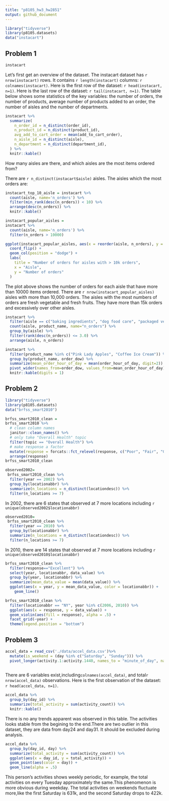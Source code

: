 ```yaml
---
title: "p8105_hw3_hw2851"
output: github_document
---
```


```r
library("tidyverse")
library(p8105.datasets)
data("instacart")
```

## Problem 1
```r
instacart
```

Let's first get an overview of the dataset. The instacart dataset has `r nrow(instacart)` rows. It contains `r length(instacart)` columns: `r colnames(instacart)`. Here is the first row of the dataset: `r head(instacart, n=1)`. Here is the last row of the dataset: `r tail(instacart, n=1)`. The table below shows some statistics of the key variables: the number of orders, the number of products, average number of products added to an order, the number of aisles and the number of departments.

```r
instacart %>%
  summarize(
    n_order_id = n_distinct(order_id),
    n_product_id = n_distinct(product_id),
    avg_add_to_cart_order = mean(add_to_cart_order),
    n_aisle_id = n_distinct(aisle),
    n_department = n_distinct(department_id),
  ) %>%
  knitr::kable()
```

How many aisles are there, and which aisles are the most items ordered from?

There are `r n_distinct(instacart$aisle)` aisles.  The aisles which the most orders are:
```r
instacart_top_10_aisle = instacart %>%
  count(aisle, name='n_orders') %>%
  filter(min_rank(desc(n_orders)) < 10) %>%
  arrange(desc(n_orders)) %>%
  knitr::kable()

```
 
```r
instacart_popular_aisles =
instacart %>%
  count(aisle, name='n_orders') %>%
  filter(n_orders > 10000)

ggplot(instacart_popular_aisles, aes(x = reorder(aisle, n_orders), y = n_orders)) +
  coord_flip() +
  geom_col(position = "dodge") +
  labs(
    title = "Number of orders for aisles with > 10k orders",
    x = "Aisle",
    y = "Number of orders"
  )
```
The plot above shows the number of orders for each aisle that have more than 10000 items ordered.
There are `r nrow(instacart_popular_aisles)` aisles with more than 10,000 orders. The aisles with the most numbers of orders are fresh vegetable and fresh fruits. They have more than 15k orders and excessively over other aisles.
```r
instacart %>%
  filter(aisle == c("baking ingredients", "dog food care", "packaged vegetables fruits")) %>%
  count(aisle, product_name, name="n_orders") %>%
  group_by(aisle) %>%
  filter(rank(desc(n_orders)) <= 3.0) %>%
  arrange(aisle, n_orders)
```
```r
instacart %>%
  filter(product_name %in% c("Pink Lady Apples", "Coffee Ice Cream")) %>%
  group_by(product_name, order_dow) %>%
  summarize(mean_order_hour_of_day = mean(order_hour_of_day, digit=2)) %>%
  pivot_wider(names_from=order_dow, values_from=mean_order_hour_of_day) %>%
  knitr::kable(digits = 1)
```
## Problem 2
```r
library("tidyverse")
library(p8105.datasets)
data("brfss_smart2010")
```

```r
brfss_smart2010_clean =
brfss_smart2010 %>%
  # clean column names
  janitor::clean_names() %>%
  # only take "Overall Health" topic
  filter(topic == "Overall Health") %>%
  # make response a factor
  mutate(response = forcats::fct_relevel(response, c("Poor", "Fair", "Good", "Very good", "Excellent"))) %>%
  arrange(response)
brfss_smart2010_clean
```

```r
observed2002=
 brfss_smart2010_clean %>%
  filter(year == 2002) %>%
  group_by(locationabbr) %>%
  summarize(n_locations = n_distinct(locationdesc)) %>%
  filter(n_locations >= 7)
```
In 2002, there are 6 states that observed at 7 more locations including `r unique(observed2002$locationabbr)`
```r
observed2010=
 brfss_smart2010_clean %>%
  filter(year == 2010) %>%
  group_by(locationabbr) %>%
  summarize(n_locations = n_distinct(locationdesc)) %>%
  filter(n_locations >= 7)
```
In 2010, there are 14 states that observed at 7 more locations including `r unique(observed2010$locationabbr)`

```r
brfss_smart2010_clean %>%
  filter(response=="Excellent") %>%
  select(year, locationabbr, data_value) %>%
  group_by(year, locationabbr) %>%
  summarize(mean_data_value = mean(data_value)) %>%
  ggplot(aes(x = year, y = mean_data_value, color = locationabbr)) +
    geom_line()
```

```r
brfss_smart2010_clean %>%
  filter(locationabbr == "NY", year %in% c(2006, 2010)) %>%
  ggplot(aes(x = response, y = data_value)) +
  geom_violin(aes(fill = response), alpha = .5) +
  facet_grid(~year) +
  theme(legend.position = "bottom")
```

## Problem 3

```r
accel_data = read_csv('./data/accel_data.csv')%>%
  mutate(is_weekend = (day %in% c("Saturday", "Sunday"))) %>%
  pivot_longer(activity.1:activity.1440, names_to = "minute_of_day", names_prefix = "activity.", values_to = "activity_count")
  
```
There are 6 variables exist,including` colnames(accel_data)`, and total`r nrow(accel_data)` observations. Here is the first observation of the dataset: `r head(accel_data, n=1)`.
```r
accel_data %>%
  group_by(day_id) %>%
  summarize(total_activity = sum(activity_count)) %>%
  knitr::kable()
```

There is no any trends apparent was observed in this table. The activities looks stable from the begining to the end.There are two outlier in this dataset, they are data from day24 and day31. It should be excluded during analysis.
```r
accel_data %>%
  group_by(day_id, day) %>%
  summarize(total_activity = sum(activity_count)) %>%
  ggplot(aes(x = day_id, y = total_activity)) +
  geom_point(aes(color = day)) +
  geom_line(alpha = .5)
```

This person's activities shows weekly  periodic, for example, the total activities on every Tuesday approximately the same.This phenomenon is more obvious during weekday. The total activities on weekends fluctuate more,like the first Saturday is 631k, and the second Saturday drops to 422k. 